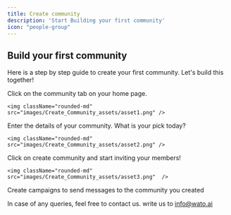 ```yaml
---
title: Create community
description: 'Start Building your first community'
icon: "people-group"
---
```


## Build your first community

Here is a step by step guide to create your first community. Let's build this together!


<Steps>
  <Step title="Community tab" icon="arrow-pointer">
   Click on the community tab on your home page.

    <img className="rounded-md" src="images/Create_Community_assets/asset1.png" />
  </Step>
  <Step title="Fill details" icon="memo-circle-check">
    Enter the details of your community. What is your pick today?

    <img className="rounded-md" src="images/Create_Community_assets/asset2.png" />
  </Step>
  <Step title="Create community & invite members" icon="users-medical">
    Click on create community and start inviting your members!

    <img className="rounded-md" src="images/Create_Community_assets/asset3.png"  />
  </Step>
  <Step title="Send camapigns" icon="paper-plane">
    Create campaigns to send messages to the community you created
  </Step>
</Steps>

<Note>In case of any queries, feel free to contact us. write us to [info@wato.ai](mailto:info@wato.ai)</Note>
